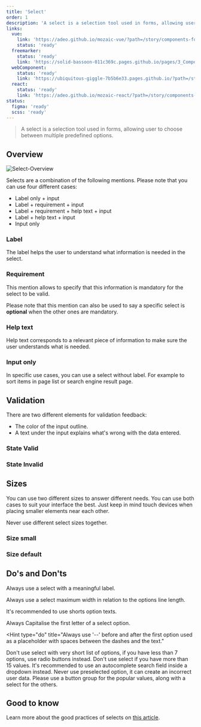 ```yaml
---
title: 'Select'
order: 1
description: 'A select is a selection tool used in forms, allowing user to choose between multiple predefined options.'
links:
  vue:
    link: 'https://adeo.github.io/mozaic-vue/?path=/story/components-form-mselect'
    status: 'ready'
  freemarker:
    status: 'ready'
    link: 'https://solid-bassoon-011c369c.pages.github.io/pages/3_Components/form/select/'
  webComponent:
    status: 'ready'
    link: 'https://ubiquitous-giggle-7b5b6e33.pages.github.io/?path=/story/components-select'
  react:
    status: 'ready'
    link: 'https://adeo.github.io/mozaic-react/?path=/story/components-select'
status:
  figma: 'ready'
  scss: 'ready'
---
```


> A select is a selection tool used in forms, allowing user to choose between multiple predefined options.

<Story id="form-select--default" />

## Overview

![Select-Overview](Select-Overview.png)

Selects are a combination of the following mentions. Please note that you can use four different cases:

- Label only + input
- Label + requirement + input
- Label + requirement + help text + input
- Label + help text + input
- Input only

### Label

The label helps the user to understand what information is needed in the select.

<Story id="form-select--default" />

### Requirement

This mention allows to specify that this information is mandatory for the select to be valid.

<Highlight type="tips">

Please note that this mention can also be used to say a specific select is **optional** when the other ones are mandatory.

</Highlight>

### Help text

Help text corresponds to a relevant piece of information to make sure the user understands what is needed.

### Input only

In specific use cases, you can use a select without label. For example to sort items in page list or search engine result page.

<Story id="form-select--single" />

## Validation

There are two different elements for validation feedback:

- The color of the input outline.
- A text under the input explains what's wrong with the data entered.

### State Valid

<Story id="form-select--state-valid" />

### State Invalid

<Story id="form-select--state-invalid" />

## Sizes

You can use two different sizes to answer different needs. You can use both cases to suit your interface the best. Just keep in mind touch devices when placing smaller elements near each other.

<Highlight type="warning">

Never use different select sizes together.

</Highlight>

### Size small

<Story id="form-select--variation-small" />

### Size default

<Story id="form-select--default" />

## Do's and Don'ts

<HintItem>Always use a select with a meaningful label.</HintItem>

<HintItem>
  Always use a select maximum width in relation to the options line length.
</HintItem>

<HintItem>It's recommended to use shorts option texts.</HintItem>

<HintItem>Always Capitalise the first letter of a select option.</HintItem>

<Hint
  type="do"
  title="Always use '--' before and after the first option used as a placeholder with spaces between the dashes and the text."
>
  <Story id="form-select--default" />
</Hint>

<HintItem dont>
  Don't use select with very short list of options, if you have less than 7
  options, use radio buttons instead.
</HintItem>

<HintItem dont>
  Don't use select if you have more than 15 values. It's recommended to use an
  autocomplete search field inside a dropdown instead.
</HintItem>

<HintItem dont>
  Never use preselected option, it can create an incorrect user data. Please use
  a button group for the popular values, along with a select for the others.
</HintItem>

## Good to know

<Highlight type="tips">

Learn more about the good practices of selects on [this article](https://uxplanet.org/ux-design-drop-downs-in-forms-c6943ec30037).

</Highlight>

